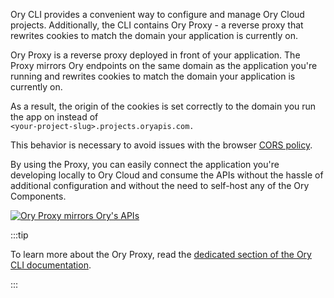 Ory CLI provides a convenient way to configure and manage Ory Cloud projects. Additionally, the CLI 
contains Ory Proxy - a reverse proxy that rewrites cookies to match the domain your application is currently on. 

Ory Proxy is a reverse proxy deployed in front of your application. The Proxy mirrors Ory endpoints on the same 
domain as the application you're running and rewrites cookies to match the domain your application is currently on.

As a result, the origin of the cookies is set correctly to the domain you run the app on instead of <br /> 
`<your-project-slug>.projects.oryapis.com.`

This behavior is necessary to avoid issues with the browser [CORS policy](https://developer.mozilla.org/en-US/docs/Web/Security/Same-origin_policy).

By using the Proxy, you can easily connect the application you're developing locally to Ory Cloud and consume
the APIs without the hassle of additional configuration and without the need to self-host any of the Ory Components. 

[![Ory Proxy mirrors Ory's APIs](https://mermaid.ink/img/pako:eNptkMFKxEAMhl8l5GIXdm1BT3MQWlxEEBxWL8JchjbaYqcZMlO0bPfdna71sGBOP-H7EpIj1twQKvwQ61t4OpgBUlVZJfwVSDaw293ND_tXaGP0Ks97rm3fcojqtiiKGXT2LBNo4e9p8-vqs-I6EZYANkJ-zTLlM5T6cYGvwpLCBf3vgpvzgjJ741Gg9H41ykU4UPA8BJr1OuaiWeEWHYmzXZNOOy6IwdiSI4MqxcbKp0EznBI3-sZG2jddZEH1bvtAW7Rj5JdpqFFFGekPuu9sepNbqdMP2FdlPQ)](https://mermaid-js.github.io/mermaid-live-editor/edit#pako:eNptkMFKxEAMhl8l5GIXdm1BT3MQWlxEEBxWL8JchjbaYqcZMlO0bPfdna71sGBOP-H7EpIj1twQKvwQ61t4OpgBUlVZJfwVSDaw293ND_tXaGP0Ks97rm3fcojqtiiKGXT2LBNo4e9p8-vqs-I6EZYANkJ-zTLlM5T6cYGvwpLCBf3vgpvzgjJ741Gg9H41ykU4UPA8BJr1OuaiWeEWHYmzXZNOOy6IwdiSI4MqxcbKp0EznBI3-sZG2jddZEH1bvtAW7Rj5JdpqFFFGekPuu9sepNbqdMP2FdlPQ)

:::tip

To learn more about the Ory Proxy, read the [dedicated section of the Ory CLI documentation](../cli/proxy-and-tunnel).

:::